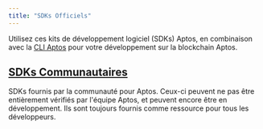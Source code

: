 ```yaml
---
title: "SDKs Officiels"
---
```



Utilisez ces kits de développement logiciel (SDKs) Aptos, en combinaison avec la [CLI Aptos](/fr/build/cli) pour votre développement sur la blockchain Aptos.

<CardGrid>
  <LinkCard href="/fr/build/sdks/ts-sdk" title="SDK Typescript" description="SDK Typescript Aptos (recommandé)" />

  <LinkCard href="/fr/build/sdks/python-sdk" title="SDK Python" description="SDK Python Aptos" />

  <LinkCard href="/fr/build/sdks/go-sdk" title="SDK Go" description="SDK Go Aptos" />

  <LinkCard href="/fr/build/sdks/dotnet-sdk" title="SDK C#/.NET" description="SDK .NET Aptos" />

  <LinkCard href="/fr/build/sdks/rust-sdk" title="SDK Rust" description="SDK Rust Aptos" />

  <LinkCard href="/fr/build/sdks/cpp-sdk" title="SDK C++ / Unreal" description="SDK C++ / Unreal Aptos" />

  <LinkCard href="/fr/build/sdks/unity-sdk" title="SDK Unity" description="SDK Unity Aptos" />

  <LinkCard href="/fr/build/sdks/wallet-adapter" title="Adaptateur de Portefeuille" description="Adaptateur de Portefeuille Aptos" />
</CardGrid>

## [SDKs Communautaires](/fr/build/sdks/community-sdks)

SDKs fournis par la communauté pour Aptos. Ceux-ci peuvent ne pas être entièrement vérifiés par l'équipe Aptos, et peuvent encore être en développement. Ils sont toujours fournis comme ressource pour tous les développeurs.

<CardGrid>
  <LinkCard href="/fr/build/sdks/community-sdks/kotlin-sdk" title="SDK Kotlin" description="SDK Multiplateforme Kotlin Aptos par Kaptos" />

  <LinkCard href="/fr/build/sdks/community-sdks/swift-sdk" title="SDK Swift" description="SDK Swift Aptos par Alcove" />
</CardGrid>
